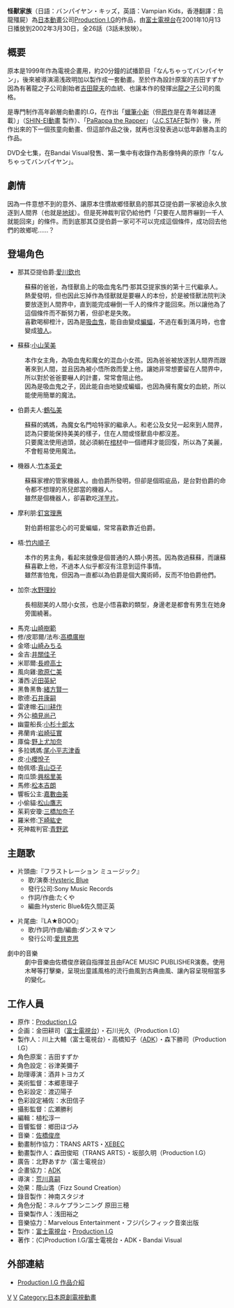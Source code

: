 {{WP|ACG|time=2015-03-14T17:54:01+00:00}}
{{copyedit|time=2015-03-14T17:54:01+00:00}}
'''怪獸家族'''（日語：バンパイヤン・キッズ，英語：Vampian Kids，香港翻譯：烏龍殭屍）為[[日本|日本]][[動畫|動畫]]公司[[Production_I.G|Production I.G]]的作品，由[[富士電視台|富士電視台]]在2001年10月13日播放到2002年3月30日，全26話（3話未放映）。

== 概要 ==
原本是1999年作為電視企畫用，約20分鐘的試播節目「なんちゃってバンパイヤン」，後來被導演湯浅政明加以製作成一套動畫。至於作為設計原案的吉田すずか因為有著龍之子公司創始者[[吉田龍夫|吉田龍夫]]的血統、也讓本作的發揮出[[龍之子|龍之子]]公司的風格。

是專門制作高年齡層向動畫的I.G，在作出「[[蠟筆小新|蠟筆小新]]（但[[蠟筆小新|原作]]是在青年雜誌連載）」（[[SHIN-EI動畫|SHIN-EI動畫]] 製作）、「[[PaRappa_the_Rapper|PaRappa the Rapper]]」（[[J.C.STAFF|J.C.STAFF]]製作）後，所作出來的下一個孩童向動畫、但這部作品之後，就再也沒發表過以低年齡層為主的作品。

DVD全七集，在Bandai Visual發售、第一集中有收錄作為影像特典的原作「なんちゃってバンパイヤン」。

== 劇情 ==
因為一件意想不到的意外、讓原本住慣故鄉怪獸島的那其亞提伯爵一家被迫永久放逐到人間界（也就是[[地球|地球]]）。但是死神裁判官仍給他們「只要在人間界嚇到一千人就能回來」的條件。而到底那其亞提伯爵一家可不可以完成這個條件，成功回去他們的故鄉呢……？

== 登場角色 ==
*那其亞提伯爵:[[愛川欽也|愛川欽也]]
:蘇蘇的爸爸，為怪獸島上的吸血鬼名門‧那其亞提家族的第十三代繼承人。熱愛發明，但也因此忘掉作為怪獸就是要嚇人的本份，於是被怪獸法院判決要放逐到人間界中，直到能完成嚇倒一千人的條件才能回來。所以讓他為了這個條件而不斷努力著，但卻老是失敗。
:喜歡喝柳橙汁，因為是[[吸血鬼|吸血鬼]]，能自由變成[[蝙蝠|蝙蝠]]，不過在看到滿月時，也會變成[[狼人|狼人]]。

*蘇蘇:[[小山茉美|小山茉美]]
:本作女主角，為吸血鬼和魔女的混血小女孩。因為爸爸被放逐到人間界而跟著來到人間，並且因為被小悟所救而愛上他，讓她非常想要留在人間界中，所以對於爸爸要嚇人的計畫，常常會阻止他。
:因為是吸血鬼之子，因此能自由地變成蝙蝠，也因為擁有魔女的血統，所以能使用簡單的魔法。

*伯爵夫人:[[鶴弘美|鶴弘美]]
:蘇蘇的媽媽，為魔女名門哈特家的繼承人。和老公及女兒一起來到人間界，認為只要能保持美美的樣子，住在人間或怪獸島中都沒差。
:只要魔法使用過頭，就必須躺在[[棺材|棺材]]中一個禮拜才能回復，所以為了美麗，不會輕易使用魔法。

*機器人:[[竹本英史|竹本英史]]
:蘇蘇家裡的管家機器人。由伯爵所發明，但卻是個瑕疵品，是台對伯爵的命令都不想理的吊兒郎當的機器人。
:雖然是個機器人，卻喜歡吃[[洋芋片|洋芋片]]。

*摩利朋:[[釘宮理惠|釘宮理惠]]
:對伯爵相當忠心的可愛蝙蝠，常常喜歡靠近伯爵。

*梧:[[竹内順子|竹内順子]]
:本作的男主角，看起來就像是個普通的人類小男孩。因為救過蘇蘇，而讓蘇蘇喜歡上他，不過本人似乎都沒有注意到這件事情。
:雖然害怕鬼，但因為一直都以為伯爵是個大魔術師，反而不怕伯爵他們。

*加奈:[[水野理紗|水野理紗]]
:長相甜美的人間小女孩，也是小悟喜歡的類型，身邊老是都會有男生在她身旁圍繞著。

*馬克:[[山崎樹範|山崎樹範]]
*修/皮耶爾/法布:[[高橋廣樹|高橋廣樹]]
*金塔:[[山崎みちる|山崎みちる]]
*金吉:[[井關佳子|井關佳子]]
*米耶爾:[[長嶝高士|長嶝高士]]
*風向雞:[[歌原仁美|歌原仁美]]
*潘西:[[近田英紀|近田英紀]]
*黑魯黑魯:[[緒方賢一|緒方賢一]]
*歌德:[[石井康嗣|石井康嗣]]
*雷達帽:[[石川耕作|石川耕作]]
*外公:[[楠見尚己|楠見尚己]]
*幽靈船長:[[小杉十郎太|小杉十郎太]]
*弗蘭肯:[[岩崎征實|岩崎征實]]
*庫倫:[[野上尤加奈|野上尤加奈]]
*多拉媽媽:[[尾小平志津香|尾小平志津香]]
*皮:[[小櫻悅子|小櫻悅子]]
*帕佩塔:[[真山亞子|真山亞子]]
*南瓜頭:[[興梠里美|興梠里美]]
*馬修:[[松本吉朗|松本吉朗]]
*響板公主:[[嘉數由美|嘉數由美]]
*小偷貓:[[松山鷹志|松山鷹志]]
*茱莉安瓊:[[三橋加奈子|三橋加奈子]]
*羅米修:[[下崎紘史|下崎紘史]]
*死神裁判官:[[青野武|青野武]]

== 主題歌 ==
*片頭曲:『フラストレーション ミュージック』
**歌/演奏:[[Hysteric_Blue|Hysteric Blue]]
**發行公司:Sony Music Records
**作詞/作曲:たくや
**編曲:Hysteric Blue&佐久間正英


*片尾曲:『LA★BOOO』
**歌/作詞/作曲/編曲:ダンス☆マン
**發行公司:[[愛貝克思|愛貝克思]]

;劇中的音樂
:劇中音樂由佐橋俊彦親自指揮並且由FACE MUSIC PUBLISHER演奏。使用木琴等打擊樂，呈現出童謠風格的流行曲風到古典曲風、讓內容呈現相當多的變化。

== 工作人員 ==
*原作：[[Production_I.G|Production I.G]]
*企画：金田耕司（[[富士電視台|富士電視台]]）・石川光久（Production I.G）
*製作人：川上大輔（富士電視台）・高橋知子（[[ADK|ADK]]）・森下勝司（Production I.G）
*角色原案：吉田すずか
*角色設定：谷津美彌子
*助理導演：酒井トヨカズ
*美術監督：本郷恵理子
*色彩設定：渡辺陽子
*色彩設定補佐：水田信子
*攝影監督：広瀬勝利
*編輯：植松淳一
*音響監督：鄉田ほづみ
*音樂：[[佐橋俊彦|佐橋俊彦]]
*動畫制作協力：TRANS ARTS・[[XEBEC|XEBEC]]
*動畫製作人：森田俊昭（TRANS ARTS）・坂部久明（Production I.G）
*廣告：北野あすか（富士電視台）
*企畫協力：[[ADK|ADK]]
*導演：[[荒川真嗣|荒川真嗣]]
*効果：蔭山満（Fizz Sound Creation）
*錄音製作：神南スタジオ
*角色分配：ネルケプランニング 原田三穂
*音樂製作人：浅田裕之
*音樂協力：Marvelous Entertainment・フジパシフィック音楽出版
*製作：[[富士電視台|富士電視台]]・[[Production_I.G|Production I.G]]
*著作：(C)Production I.G/富士電視台・ADK・Bandai Visual

== 外部連結 ==
*[https://web.archive.org/web/20090902003851/http://www.production-ig.co.jp/contents/works_sp/0850_/ Production I.G 作品介紹]
{{Production I.G}}
{{DEFAULTSORT:Vampian Kids}}
[[Category:富士電視台動畫|V]]
[[Category:2001年日本電視動畫|V]]
[[Category:日本原創電視動畫|Category:日本原創電視動畫]]